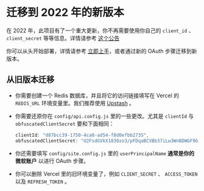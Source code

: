 # 迁移到 2022 年的新版本

在 2022 年，此项目有了一个重大更新，你不再需要使用你自己的 `client_id` 、 `client_secret` 等等信息。详情请参考 [这个公告](https://github.com/spencerwooo/onedrive-vercel-index/discussions/215)

你可以从头开始部署，详情请参考 [立即上手](../docs/getting-started.zh)，或者通过新的 OAuth 步骤迁移到新版本。

## 从旧版本迁移

- 你需要创建一个 Redis 数据库，并且将它的访问链接填写在 Vercel 的 `REDIS_URL` 环境变量里。我们推荐使用 [Upstash](https://vercel.com/integrations/upstash) 。
- 你需要还原你在 `config/api.config.js` 里的一些更改。尤其是 `clientId` 与 `obfuscatedClientSecret` 要和下面相同：

  ```js
  clientId: "d87bcc39-1750-4ca0-ad54-f8d0efbb2735",
  obfuscatedClientSecret: "U2FsdGVkX1830zo3/pFDqaBCVBb37iLw3WnBDWGF9GIB2f4apzv0roemp8Y+iIxI3Ih5ecyukqELQEGzZlYiWg=="
  ```

- 你还需要填写 `config/site.config.js` 里的 `userPrincipalName` **通常是你的微软账户** 以进行 OAuth 步骤。
- 你可以删除 Vercel 里的旧环境变量了，例如 `CLIENT_SECRET` 、 `ACCESS_TOKEN` 以及 `REFRESH_TOKEN` 。
